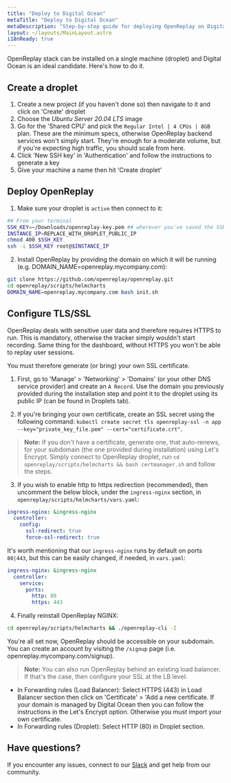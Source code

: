 ```yaml
---
title: "Deploy to Digital Ocean"
metaTitle: "Deploy to Digital Ocean"
metaDescription: "Step-by-step guide for deploying OpenReplay on Digital Ocean."
layout: ~/layouts/MainLayout.astro
i18nReady: true
---
```


OpenReplay stack can be installed on a single machine (droplet) and Digital Ocean is an ideal candidate. Here's how to do it.

## Create a droplet

1. Create a new project (if you haven't done so) then navigate to it and click on 'Create' droplet
2. Choose the *Ubuntu Server 20.04 LTS* image
4. Go for the 'Shared CPU' and pick the `Regular Intel | 4 CPUs | 8GB` plan. These are the minimum specs, otherwise OpenReplay backend services won't simply start. They're enough for a moderate volume, but if you're expecting high traffic, you should scale from here.
5. Click 'New SSH key' in 'Authentication' and follow the instructions to generate a key
6. Give your machine a name then hit 'Create droplet'

## Deploy OpenReplay

1. Make sure your droplet is `active` then connect to it:

```bash
## From your terminal
SSH_KEY=~/Downloads/openreplay-key.pem ## wherever you've saved the SSH key
INSTANCE_IP=REPLACE_WITH_DROPLET_PUBLIC_IP
chmod 400 $SSH_KEY
ssh -i $SSH_KEY root@$INSTANCE_IP
```

2. Install OpenReplay by providing the domain on which it will be running (e.g. DOMAIN_NAME=openreplay.mycompany.com):

```bash
git clone https://github.com/openreplay/openreplay.git
cd openreplay/scripts/helmcharts
DOMAIN_NAME=openreplay.mycompany.com bash init.sh
```

## Configure TLS/SSL

OpenReplay deals with sensitive user data and therefore requires HTTPS to run. This is mandatory, otherwise the tracker simply wouldn't start recording. Same thing for the dashboard, without HTTPS you won't be able to replay user sessions.

You must therefore generate (or bring) your own SSL certificate.

1. First, go to 'Manage' > 'Networking' > 'Domains' (or your other DNS service provider) and create an `A Record`. Use the domain you previously provided during the installation step and point it to the droplet using its public IP (can be found in Droplets tab).

2. If you're bringing your own certificate, create an SSL secret using the following command: `kubectl create secret tls openreplay-ssl -n app --key="private_key_file.pem" --cert="certificate.crt"`.

> **Note:** If you don't have a certificate, generate one, that auto-renews, for your subdomain (the one provided during installation) using Let's Encrypt. Simply connect to OpenReplay droplet, run `cd openreplay/scripts/helmcharts && bash certmanager.sh` and follow the steps.

3. If you wish to enable http to https redirection (recommended), then uncomment the below block, under the `ingress-nginx` section, in `openreplay/scripts/helmcharts/vars.yaml`:
   
```yaml
ingress-nginx: &ingress-nginx
  controller:
    config:
      ssl-redirect: true
      force-ssl-redirect: true
```

It's worth mentioning that our `ingress-nginx` runs by default on ports `80|443`, but this can be easily changed, if needed, in `vars.yaml`:

```yaml
ingress-nginx: &ingress-nginx
  controller:
    service:
      ports:
        http: 80
        https: 443
```

4. Finally reinstall OpenReplay NGINX:

```bash
cd openreplay/scripts/helmcharts && ./openreplay-cli -I
```

You're all set now, OpenReplay should be accessible on your subdomain. You can create an account by visiting the `/signup` page (i.e. openreplay.mycompany.com/signup).

> **Note:** You can also run OpenReplay behind an existing load balancer. If that's the case, then configure your SSL at the LB level:
- In Forwarding rules (Load Balancer): Select HTTPS (443) in Load Balancer section then click on 'Certificate' > 'Add a new certificate. If your domain is managed by Digital Ocean then you can follow the instructions in the Let's Encrypt option. Otherwise you must import your own certificate.
- In Forwarding rules (Droplet): Select HTTP (80) in Droplet section.

## Have questions?

If you encounter any issues, connect to our [Slack](https://slack.openreplay.com) and get help from our community.
